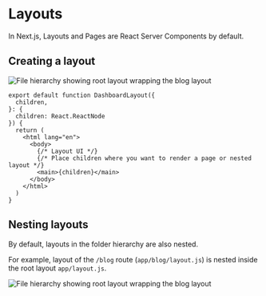 # Layouts

In Next.js, Layouts and Pages are React Server Components by default.

## Creating a layout

![File hierarchy showing root layout wrapping the blog layout](https://h8DxKfmAPhn8O0p3.public.blob.vercel-storage.com/docs/light/nested-layouts.png)

```tsx title="app/layout.tsx"
export default function DashboardLayout({
  children,
}: {
  children: React.ReactNode
}) {
  return (
    <html lang="en">
      <body>
        {/* Layout UI */}
        {/* Place children where you want to render a page or nested layout */}
        <main>{children}</main>
      </body>
    </html>
  )
}
```


## Nesting layouts

By default, layouts in the folder hierarchy are also nested.

For example, layout of the `/blog` route (`app/blog/layout.js`) is nested inside the root layout `app/layout.js`.

![File hierarchy showing root layout wrapping the blog layout](https://h8DxKfmAPhn8O0p3.public.blob.vercel-storage.com/docs/light/nested-layouts.png)
